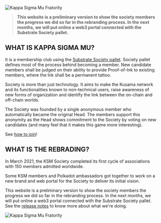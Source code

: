 
<img src={logoSrc} alt="Kappa Sigma Mu Fratority" />

> **This website is a preliminary version to show the society members the progress we did so far in the rebranding process. In the next months, we will put online a web3 portal connected with the Substrate Society pallet.**

## WHAT IS KAPPA SIGMA MU?

It is a membership club using the [Substrate Society pallet](https://substrate.dev/rustdocs/v3.0.0/pallet_society/index.html). Society pallet defines most of the process behind becoming a member. New candidate members shall be judged on their ability to provide Proof-of-Ink to existing members, where the Ink shall be a permanent tattoo.

Society is more than just technology. It aims to make the Kusama network and its functionalities known to non-technical users, raise awareness of new forms of organization and identify the link between the on-chain and off-chain worlds.

The Society was founded by a single anonymous member who automatically became the original Head. The members support this anonymity as the Head shows commitment to the Society by voting on new candidates (and many feel that it makes this game more interesting).

See [how to join](http://localhost:8000/how-to-join)!

## WHAT IS THE REBRADING?

In March 2021, the KSM Society completed its first cycle of associations with 150 members admitted worldwide.

Some KSM members and Polkadot ambassadors got together to work on a new brand and web portal for the Society to deliver its initial vision.

This website is a preliminary version to show the society members the progress we did so far in the rebranding process. In the next months, we will put online a web3 portal connected with the Substrate Society pallet. See the [release notes](/releases) to know more about what we're doing.

<img src={desiresSrc} alt="Kappa Sigma Mu Fratority" />
